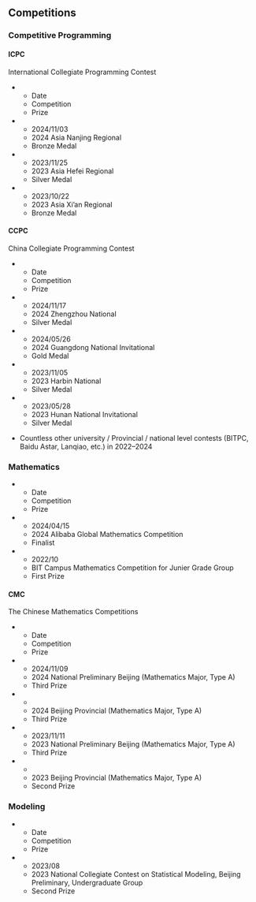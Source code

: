 ## Competitions

### Competitive Programming

#### ICPC

International Collegiate Programming Contest

:::{.list-table widths="1,3,1"}

* - Date
  - Competition
  - Prize

* - 2024/11/03
  - 2024 Asia Nanjing Regional
  - Bronze Medal

* - 2023/11/25
  - 2023 Asia Hefei Regional
  - Silver Medal

* - 2023/10/22
  - 2023 Asia Xi'an Regional
  - Bronze Medal
:::

#### CCPC

China Collegiate Programming Contest

:::{.list-table widths="1,3,1"}

* - Date
  - Competition
  - Prize

* - 2024/11/17
  - 2024 Zhengzhou National
  - Silver Medal

* - 2024/05/26
  - 2024 Guangdong National Invitational
  - Gold Medal

* - 2023/11/05
  - 2023 Harbin National
  - Silver Medal

* - 2023/05/28
  - 2023 Hunan National Invitational
  - Silver Medal
:::

- Countless other university / Provincial / national level contests (BITPC, Baidu Astar, Lanqiao, etc.) in 2022--2024

### Mathematics

:::{.list-table widths="1,3,1"}

* - Date
  - Competition
  - Prize

* - 2024/04/15
  - 2024 Alibaba Global Mathematics Competition
  - Finalist

* - 2022/10
  - BIT Campus Mathematics Competition for Junier Grade Group
  - First Prize
:::

#### CMC

The Chinese Mathematics Competitions

:::{.list-table widths="1,3,1"}

* - Date
  - Competition
  - Prize

* - 2024/11/09
  - 2024 National Preliminary Beijing (Mathematics Major, Type A)
  - Third Prize

* - 
  - 2024 Beijing Provincial (Mathematics Major, Type A)
  - Third Prize

* - 2023/11/11
  - 2023 National Preliminary Beijing (Mathematics Major, Type A)
  - Third Prize

* - 
  - 2023 Beijing Provincial (Mathematics Major, Type A)
  - Second Prize
:::

### Modeling

:::{.list-table widths="1,3,1"}

* - Date
  - Competition
  - Prize

* - 2023/08
  - 2023 National Collegiate Contest on Statistical Modeling, Beijing Preliminary, Undergraduate Group
  - Second Prize
:::